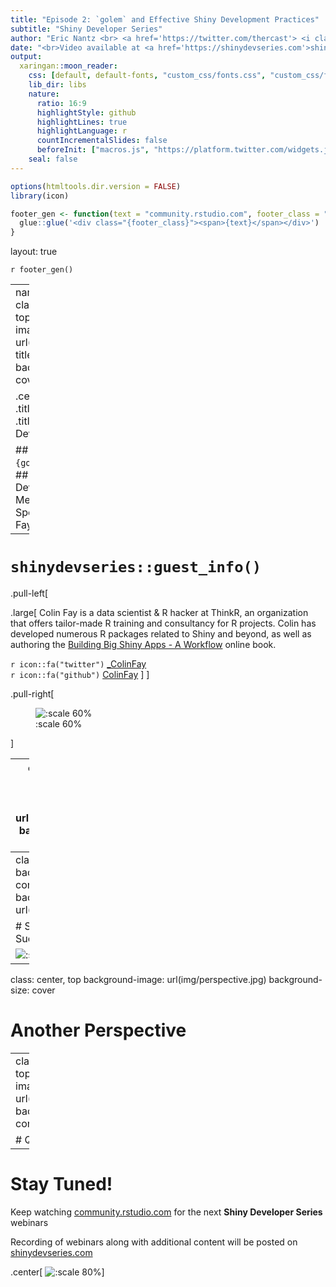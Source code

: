 ```yaml
---
title: "Episode 2: `golem` and Effective Shiny Development Practices"
subtitle: "Shiny Developer Series"
author: "Eric Nantz <br> <a href='https://twitter.com/thercast'> <i class='fab  fa-twitter '></i>@thercast</a> <br> <a href='https://github.com/rpodcast'> <i class='fab  fa-github '></i>rpodcast</a> <br> <i class='fas  fa-microphone '></i>  <a href='https://r-podcast.org'>r-podcast.org</a><br>"
date: "<br>Video available at <a href='https://shinydevseries.com'>shinydevseries.com</a>"
output:
  xaringan::moon_reader:
    css: [default, default-fonts, "custom_css/fonts.css", "custom_css/fontsize.css", "custom_css/footer.css", "custom_css/title.css", "custom_css/two_columns.css", "custom_css/boxes.css"]
    lib_dir: libs
    nature:
      ratio: 16:9
      highlightStyle: github
      highlightLines: true
      highlightLanguage: r
      countIncrementalSlides: false
      beforeInit: ["macros.js", "https://platform.twitter.com/widgets.js"]
    seal: false
---
```


```r
options(htmltools.dir.version = FALSE)
library(icon)

footer_gen <- function(text = "community.rstudio.com", footer_class = "my-footer") {
  glue::glue('<div class="{footer_class}"><span>{text}</span></div>')
}
```

layout: true

`r footer_gen()` 

<!-- this adds the link footer to all slides, depends on my-footer class in css-->

---
name: xaringan-title
class: inverse, left, top
background-image: url(img/background-title-with-logo.png)
background-size: cover

.center[
.titleheaderfont[
.titleheader[
Shiny Developer Series
]
]
]

## Episode 2: `{golem}` and Effective
## Shiny Development Methods
### Special Guest: Colin Fay

---

# `shinydevseries::guest_info()`

.pull-left[

.large[
Colin Fay is a data scientist & R hacker at ThinkR, an organization that offers tailor-made R training and consultancy for R projects.  Colin has developed numerous R packages related to Shiny and beyond, as well as authoring the [Building Big Shiny Apps - A Workflow](https://thinkr-open.github.io/building-shiny-apps-workflow/) online book.

`r icon::fa("twitter")` [_ColinFay](https://twitter.com/_ColinFay)
<br>
`r icon::fa("github")` [ColinFay](https://github.com/ColinFay)
]
]

.pull-right[

![:scale 60%](https://thinkr.fr/wp-content/uploads/colin.jpg)

]

---
class: inverse, center, top
background-image: url(img/golem.png)
background-size: contain

# Uncovering Golem

---
class: center, top
background-size: contain
background-image: url(img/)

# Setting up for Success

![:scale 45%](img/user-experience-memes-25.jpg)

---
class: center, top
background-image: url(img/perspective.jpg)
background-size: cover

# Another Perspective

---
class: inverse, center, top
background-image: url(img/audience.png)
background-size: contain

# Questions?

---

# Stay Tuned!

Keep watching [community.rstudio.com](https://community.rstudio.com) for the next __Shiny Developer Series__ webinars

Recording of webinars along with additional content will be posted on [shinydevseries.com](https://shinydevseries.com)

.center[
![:scale 80%](img/website_screenshot.png)
]
